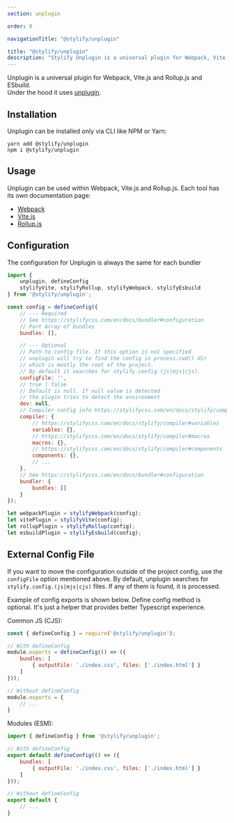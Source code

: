 ```yaml
---
section: unplugin

order: 0

navigationTitle: "@stylify/unplugin"

title: "@stylify/unplugin"
description: "Stylify Unplugin is a universal plugin for Webpack, Vite.js and Rollup.js and ESbuild."
---
```


Unplugin is a universal plugin for Webpack, Vite.js and Rollup.js and ESbuild.<br />
Under the hood it uses [unplugin](https://github.com/unjs/unplugin).

## Installation

Unplugin can be installed only via CLI like NPM or Yarn:
```
yarn add @stylify/unplugin
npm i @stylify/unplugin
```

## Usage

Unplugin can be used within Webpack, Vite.js and Rollup.js.
Each tool has its own documentation page:
- [Webpack](/en/docs/integrations/webpack)
- [Vite.js](/en/docs/integrations/vitejs)
- [Rollup.js](/en/docs/integrations/rollupjs)

## Configuration
The configuration for Unplugin is always the same for each bundler

```javascript
import {
	unplugin, defineConfig
	stylifyVite, stylifyRollup, stylifyWebpack, stylifyEsbuild
} from '@stylify/unplugin';

const config = defineConfig({
	// --- Required
	// See https://stylifycss.com/en/docs/bundler#configuration
	// Part Array of bundles
	bundles: [],

	// --- Optional
	// Path to config file. If this option is not specified
	// unplugin will try to find the config in process.cwd() dir
	// which is mostly the root of the project.
	// By default it searches for stylify.config.(js|mjs|cjs).
	configFile: '',
	// true | false
	// Default is null. If null value is detected
	// the plugin tries to detect the environment
	dev: null,
	// Compiler config info https://stylifycss.com/en/docs/stylify/compiler#configuration
	compiler: {
		// https://stylifycss.com/en/docs/stylify/compiler#variables
		variables: {},
		// https://stylifycss.com/en/docs/stylify/compiler#macros
		macros: {},
		// https://stylifycss.com/en/docs/stylify/compiler#components
		components: {},
		// ...
	},
	// See https://stylifycss.com/en/docs/bundler#configuration
	bundler: {
		bundles: []
	}
});

let webpackPlugin = stylifyWebpack(config);
let vitePlugin = stylifyVite(config);
let rollupPlugin = stylifyRollup(config);
let esbuildPlugin = stylifyEsbuild(config);
```

## External Config File
If you want to move the configuration outside of the project config, use the `configFile` option mentioned above. By default, unplugin searches for `stylify.config.(js|mjs|cjs)` files. If any of them is found, it is processed.

Example of config exports is shown below. Define config method is optional. It's just a helper that provides better Typescript experience.

Common JS (CJS):

```javascript
const { defineConfig } = require('@stylify/unplugin');

// With defineConfig
module.exports = defineConfig(() => ({
	bundles: [
		{ outputFile: './index.css', files: ['./index.html'] }
	]
}));

// Without defineConfig
module.exports = {
	// ...
}
```

Modules (ESM):

```javascript
import { defineConfig } from '@stylify/unplugin';

// With defineConfig
export default defineConfig(() => ({
	bundles: [
		{ outputFile: './index.css', files: ['./index.html'] }
	]
}));

// Without defineConfig
export default {
	// ...
}
```

<WhereToNext />
